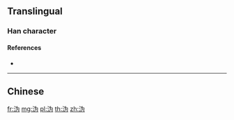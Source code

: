 {{character info/new}}
{{also|溈|潙}}
==Translingual==

===Han character===
{{Han char|rn=85|rad=水|as=04|sn=7|four=3412|canj=EIKS|ids=⿰氵为}}

====References====
* {{Han ref|kx=0612.121|hdz=31572.040|uh=6CA9|ud=27817}}

----

==Chinese==
{{zh-see|溈}}

[[fr:沩]]
[[mg:沩]]
[[pl:沩]]
[[th:沩]]
[[zh:沩]]